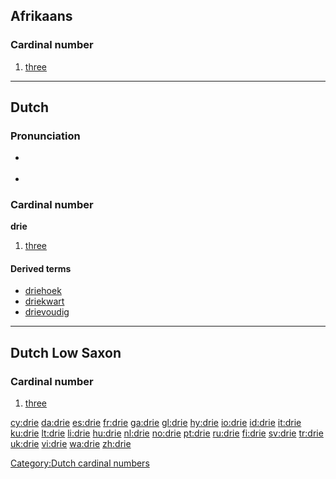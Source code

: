 ==Afrikaans==

===Cardinal number===
{{infl|af|cardinal number}}

# [[three]]

----

==Dutch==

===Pronunciation===
* {{a|BE}} {{IPA|/dri/|lang=nl}}
*: {{audio|Nl-drie (Belgium).ogg|audio (Belgium)}}
* {{a|NL}} {{IPA|/dri/|lang=nl}}
*: {{audio|Nl-drie.ogg|audio (Netherlands)}}

===Cardinal number===
{{cardinalbox|nl|2|3|4|twee|vier|ord=derde}}
'''drie'''

# [[three]]

====Derived terms====
* [[driehoek]]
* [[driekwart]]
* [[drievoudig]]

[[Category:Dutch cardinal numbers]]

----

==Dutch Low Saxon==

===Cardinal number===
{{infl|nds-nl|cardinal number}}

# [[three]]

[[cy:drie]]
[[da:drie]]
[[es:drie]]
[[fr:drie]]
[[ga:drie]]
[[gl:drie]]
[[hy:drie]]
[[io:drie]]
[[id:drie]]
[[it:drie]]
[[ku:drie]]
[[lt:drie]]
[[li:drie]]
[[hu:drie]]
[[nl:drie]]
[[no:drie]]
[[pt:drie]]
[[ru:drie]]
[[fi:drie]]
[[sv:drie]]
[[tr:drie]]
[[uk:drie]]
[[vi:drie]]
[[wa:drie]]
[[zh:drie]]